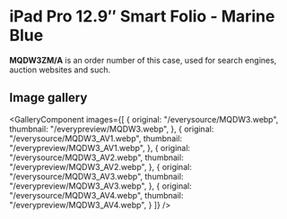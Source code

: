 
# iPad Pro 12.9″ Smart Folio - Marine Blue

<Callout type='info' emoji='👉🏻'>**MQDW3ZM/A** is an order number of this case, used for search engines, auction websites and such.</Callout>

## Image gallery

<GalleryComponent
    images={[
      {
        original: "/everysource/MQDW3.webp",
        thumbnail: "/everypreview/MQDW3.webp",
      },
      {
        original: "/everysource/MQDW3_AV1.webp",
        thumbnail: "/everypreview/MQDW3_AV1.webp",
      },
      {
        original: "/everysource/MQDW3_AV2.webp",
        thumbnail: "/everypreview/MQDW3_AV2.webp",
      },
      {
        original: "/everysource/MQDW3_AV3.webp",
        thumbnail: "/everypreview/MQDW3_AV3.webp",
      },
      {
        original: "/everysource/MQDW3_AV4.webp",
        thumbnail: "/everypreview/MQDW3_AV4.webp",
      }
    ]}
  />
